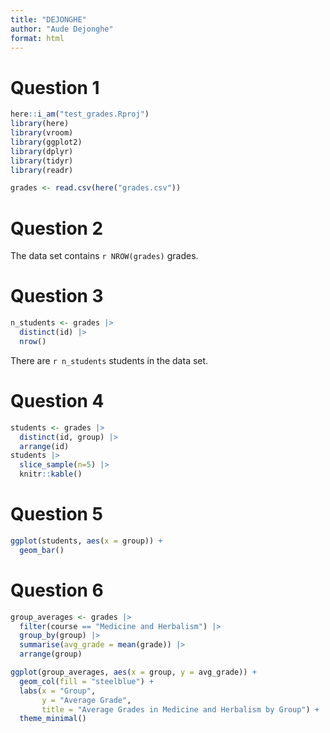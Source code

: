 ```yaml
---
title: "DEJONGHE"
author: "Aude Dejonghe"
format: html
---
```


# Question 1
```r
here::i_am("test_grades.Rproj")
library(here)
library(vroom)
library(ggplot2)
library(dplyr)
library(tidyr)
library(readr)

grades <- read.csv(here("grades.csv"))
```
# Question 2

The data set contains `r NROW(grades)` grades.


# Question 3

```r
n_students <- grades |>
  distinct(id) |>
  nrow()
```

There are `r n_students` students in the data set.


# Question 4

```r
students <- grades |>
  distinct(id, group) |>
  arrange(id)
students |>
  slice_sample(n=5) |>
  knitr::kable()
```

# Question 5

```r
ggplot(students, aes(x = group)) +
  geom_bar()
```


# Question 6

```r
group_averages <- grades |>
  filter(course == "Medicine and Herbalism") |>
  group_by(group) |>
  summarise(avg_grade = mean(grade)) |>
  arrange(group)
```

```r
ggplot(group_averages, aes(x = group, y = avg_grade)) +
  geom_col(fill = "steelblue") +
  labs(x = "Group", 
       y = "Average Grade",
       title = "Average Grades in Medicine and Herbalism by Group") +
  theme_minimal()
```


